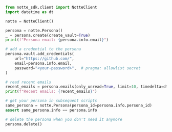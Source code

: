 ```python personas.py
from notte_sdk.client import NotteClient
import datetime as dt

notte = NotteClient()

persona = notte.Persona()
_ = persona.create(create_vault=True)
print(f"Persona email: {persona.info.email}")

# add a credential to the persona
persona.vault.add_credentials(
    url="https://github.com/",
    email=persona.info.email,
    password="<your-password>",  # pragma: allowlist secret
)

# read recent emails
recent_emails = persona.emails(only_unread=True, limit=10, timedelta=dt.timedelta(minutes=5))
print(f"Recent emails: {recent_emails}")

# get your persona in subsequent scripts
same_persona = notte.Persona(persona_id=persona.info.persona_id)
assert same_persona.info == persona.info

# delete the persona when you don't need it anymore
persona.delete()

```
